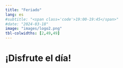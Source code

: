 ```yaml
---
title: "Feriado"
lang: es
#subtitle: "<span class='code'>19:00-19:45</span>"
#date: "2024-03-18"
image: "images/logo2.png"
tbl-colwidths: [2,49,49]
---
```


# ¡Disfrute el día!